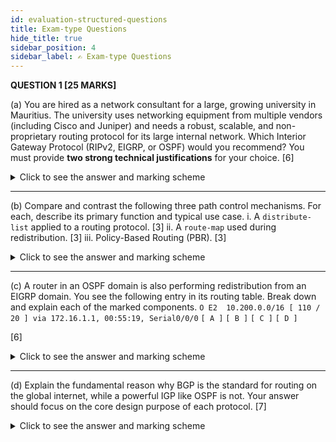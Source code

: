 ```yaml
---
id: evaluation-structured-questions
title: Exam-type Questions
hide_title: true
sidebar_position: 4
sidebar_label: ✍️ Exam-type Questions
---
```


<ModuleBanner />

**QUESTION 1 \[25 MARKS]**

(a) You are hired as a network consultant for a large, growing university in Mauritius. The university uses networking equipment from multiple vendors (including Cisco and Juniper) and needs a robust, scalable, and non-proprietary routing protocol for its large internal network. Which Interior Gateway Protocol (RIPv2, EIGRP, or OSPF) would you recommend? You must provide **two strong technical justifications** for your choice.
\[6]

<details>
    <summary>Click to see the answer and marking scheme</summary>

    **Answer:**

    The best recommendation is **OSPF**.

    1. **Justification 1 (Open Standard):** OSPF is an open IETF standard. This is the most critical factor in a multi-vendor environment, as it ensures compatibility and interoperability between the Cisco and Juniper equipment. EIGRP, while now more open, was historically Cisco-proprietary and is not as universally supported.

    2. **Justification 2 (Scalability & Hierarchy):** OSPF is designed for large, complex networks. Its ability to be broken down into a hierarchical design using multiple **areas** connected to a central backbone (Area 0) allows it to scale exceptionally well. This reduces the LSDB size and SPF calculation overhead on routers, which is perfect for a growing university campus.

    **Marking Scheme:**

    * \[2 Marks] - For correctly recommending OSPF.
    * \[2 Marks] - For justifying the choice based on it being an open standard for multi-vendor support.
    * \[2 Marks] - For justifying the choice based on its scalability via a hierarchical area design.

</details>

---

(b) Compare and contrast the following three path control mechanisms. For each, describe its primary function and typical use case.
i. A `distribute-list` applied to a routing protocol. \[3]
ii. A `route-map` used during redistribution. \[3]
iii. Policy-Based Routing (PBR). \[3]

<details>
    <summary>Click to see the answer and marking scheme</summary>

    **Answer:**

    i. **Distribute-List:** Its primary function is **simple route filtering**. It uses an ACL to permit or deny specific routes from being advertised or learned by a routing protocol. Its use case is straightforward, "all-or-nothing" filtering of prefixes.

    ii. **Route-Map (for redistribution):** Its primary function is **advanced path control**. It goes beyond simple filtering by allowing you to **modify the attributes** of routes as they are redistributed. Its use case is to not only filter routes but also to set their metric, metric-type, or tags to influence how the receiving protocol perceives them.

    iii. **Policy-Based Routing (PBR):** Its primary function is to **override the routing table** for specific traffic. While the other two tools manipulate the routing table itself, PBR intercepts packets as they arrive and forwards them based on policy criteria (like source IP), ignoring the best path in the routing table. Its use case is forcing specific traffic down a non-default path.

    **Marking Scheme:**

    * \[3 Marks] - For a clear description of a distribute-list (simple filtering).
    * \[3 Marks] - For a clear description of a route-map (advanced control, modifying attributes).
    * \[3 Marks] - For a clear description of PBR (overriding the routing table based on policy).

</details>

---

(c) A router in an OSPF domain is also performing redistribution from an EIGRP domain. You see the following entry in its routing table. Break down and explain each of the marked components.
`O E2  10.200.0.0/16 [ 110 / 20 ] via 172.16.1.1, 00:55:19, Serial0/0/0`
`[ A ]` `[ B ]` `[ C ]` `[ D ]`

\[6]

<details>
    <summary>Click to see the answer and marking scheme</summary>

    **Answer:**

    * **\[A] `O E2`:** This is the route source. It indicates the route was learned via **OSPF** (`O`) and is an **External Type 2** (`E2`) route, meaning it was redistributed into OSPF from another routing domain.
    * **\[B] `110`:** This is the **Administrative Distance** of the OSPF protocol.
    * **\[C] `20`:** This is the **metric** (or cost) of the route. For an E2 route, this is the fixed seed metric assigned at the point of redistribution and does not change as it propagates through the OSPF domain.
    * **\[D] `172.16.1.1`:** This is the **next-hop IP address**. It is the address of the next router to which packets destined for `10.200.0.0/16` should be forwarded.

    **Marking Scheme:**

    * \[1.5 Marks] - For each correctly identified and explained component.

</details>

---

(d) Explain the fundamental reason why BGP is the standard for routing on the global internet, while a powerful IGP like OSPF is not. Your answer should focus on the core design purpose of each protocol.
\[7]

<details>
    <summary>Click to see the answer and marking scheme</summary>

    **Answer:**

    The fundamental reason is the difference in their core design purpose and the environment in which they operate.

    * **OSPF (IGP):** Is designed for routing **within a single administrative domain** (an Autonomous System). Its primary goal is to find the **fastest path** quickly using a simple metric (cost). It assumes all routers are under a common administration and have a common goal. It lacks the tools to enforce complex policies between different organizations.

    * **BGP (EGP):** Is designed for routing **between different, untrusting Autonomous Systems** (e.g., between ISPs). Its primary goal is not speed, but **policy and control**. It uses a complex set of Path Attributes (like AS\_PATH and Local Preference) to enforce business rules about which paths are preferred or allowed. Its scalability and policy-based nature are essential for managing the complexity and trust boundaries of the global internet, whereas OSPF's focus on a simple metric is insufficient for this task.

    **Marking Scheme:**

    * \[3 Marks] - For explaining OSPF's purpose (IGP, speed-focused, common administration).
    * \[4 Marks] - For explaining BGP's purpose (EGP, policy-focused, between different/untrusting domains) and why that makes it suitable for the internet.

</details>

